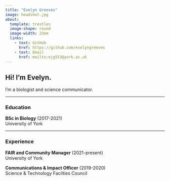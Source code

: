 ```yaml
---
title: "Evelyn Greeves"
image: headshot.jpg
about: 
  template: trestles
  image-shape: round
  image-width: 23em
  links:
    - text: GitHub
      href: https://github.com/evelyngreeves
    - text: Email
      href: mailto:ejg553@york.ac.uk
---
```


## Hi! I'm Evelyn.

I'm a biologist and science communicator.

---

### Education

**BSc in Biology** (2017-2021)   
University of York

---

### Experience

**FAIR and Community Manager** (2021-present)   
University of York

**Communications & Impact Officer** (2019-2020)   
Science & Technology Facilties Council
